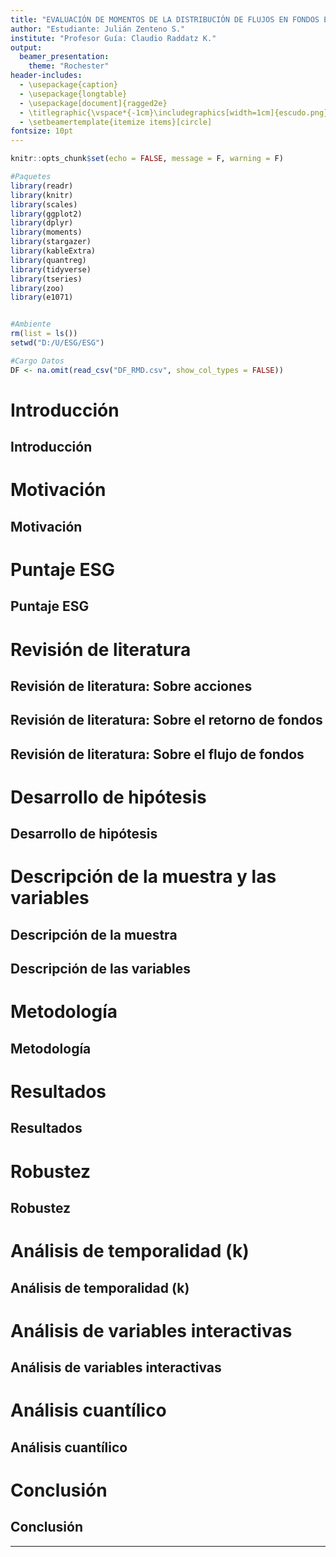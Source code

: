 ---
title: "EVALUACIÓN DE MOMENTOS DE LA DISTRIBUCIÓN DE FLUJOS EN FONDOS ESG CON FOCO EN LATAM"
author: "Estudiante: Julián Zenteno S."
institute: "Profesor Guía: Claudio Raddatz K."
output: 
  beamer_presentation:
    theme: "Rochester"
header-includes:
  - \usepackage{caption}
  - \usepackage{longtable}
  - \usepackage[document]{ragged2e}
  - \titlegraphic{\vspace*{-1cm}\includegraphics[width=1cm]{escudo.png}}
  - \setbeamertemplate{itemize items}[circle]
fontsize: 10pt
---

```{r setup, include=FALSE}
knitr::opts_chunk$set(echo = FALSE, message = F, warning = F)
```

```{r}

#Paquetes
library(readr)
library(knitr)
library(scales)
library(ggplot2)
library(dplyr)
library(moments)
library(stargazer)
library(kableExtra)
library(quantreg)
library(tidyverse)
library(tseries)
library(zoo)
library(e1071)


#Ambiente
rm(list = ls())
setwd("D:/U/ESG/ESG")

#Cargo Datos
DF <- na.omit(read_csv("DF_RMD.csv", show_col_types = FALSE))

```


# Introducción

## Introducción

\begin{overlayarea}{\textwidth}{7cm}
\begin{itemize}
\item Motivación.
\item Puntaje ESG.
\item Revisión de literatura.
\item Desarrollo de hipótesis.
\item Descripción de la muestra y las variables.
\item Metodología.
\item Resultados.
\item Robustez.
\item Análisis de temporalidad (k).
\item Análisis de variables interactivas.
\item Análisis cuantílico.
\item Conclusión.
\end{itemize}
\end{overlayarea}

# Motivación

## Motivación

\begin{overlayarea}{\textwidth}{7cm}
\begin{itemize}
\item Creciente relevancia de la sustentabilidad empresarial.
\justifying
\item Ejemplos: Acuerdo de París (2015). Implementación del Sustainable Finance Disclosure Regulation, UE (2018).
\justifying
\item Nuevos instrumentos:
\vspace{0.5cm}
\begin{figure}
  \centering
  \includegraphics[width=0.8\textwidth]{N1.png}
  \captionsetup{labelformat=empty} 
  \caption{Fuente: Ministerio de Hacienda. Noticias y Eventos.}
\end{figure}
\end{itemize}
\end{overlayarea}


# Puntaje ESG

## Puntaje ESG

\begin{overlayarea}{\textwidth}{7cm}
\begin{itemize}
\justifying
\item Evaluación de empresas por medio de tres ejes principales:
\end{itemize}
\begin{figure}
  \centering
  \includegraphics[width=1\textwidth]{ESG.png}
  \captionsetup{labelformat=empty}
\end{figure}
\begin{itemize}
\justifying
\item Puntaje por categoría $\rightarrow$ Ponderación por industria $\rightarrow Pntj\_ESG_i$. Este va de 0 a 100, donde mayor sea el puntaje mejor es el desempeño.
\end{itemize}
\end{overlayarea}

# Revisión de literatura

## Revisión de literatura: Sobre acciones

\begin{overlayarea}{\textwidth}{7cm}
\begin{itemize}
\justifying
\item Poco consenso en el efecto sobre la media de los retornos de acciones.
\justifying
\item Firmas que aumentan su Puntaje ESG disminuyen la varianza de su  retorno (Becchetti, L. et al. 2018; Kaiser, L., \& Welters, J. 2019; Albuquerque, R. et al. 2020).
\justifying
\item Firmas con mayor Puntaje ESG tienen menor riesgo de colapso (Kim, Y. et al. 2014; Nofsinger, J. R. et al. 2019)
\end{itemize}
\end{overlayarea}

## Revisión de literatura: Sobre el retorno de fondos

\begin{overlayarea}{\textwidth}{7cm}
\begin{itemize}
\justifying
\item Poco consenso en el efecto sobre la media de los retornos de fondos:
\begin{itemize}
\justifying
\item Fondos con mayor Puntaje ESG obtienen mayores retornos (Henke, H.M., \& Mählmann, T. 2016). Esto es más evidente en periodos de crisis (Nofsinger, J., \& Varma, A. 2014).
\justifying
\item El uso de criterios ESG perjudica la optimización del retorno del fondo (Renneboog, L. et al. 2008).
\end{itemize}
\justifying
\item Fondos con mejor desempeño sustentable disminuyen la varianza de sus retornos. Se deriva un rol asegurador (Becchetti, L. et al. 2015).
\justifying
\item Fondos ESG tienen menor probabilidad de perdidas de valor (Cerqueti, R. et al. 2021).
\end{itemize}
\end{overlayarea}

## Revisión de literatura: Sobre el flujo de fondos

\begin{overlayarea}{\textwidth}{7cm}
\begin{itemize}
\justifying
\item Fondos ESG tienen flujos con mayor media:
\begin{itemize}
\justifying
\item Información sustentable positiva genera flujos de entrada (Hartzmark, S.M., \& Sussman, A.B. 2019).
\end{itemize}
\justifying
\item Fondos ESG tienen flujos con menor varianza:
\begin{itemize}
\justifying
\item Compromiso moral y mayor horizonte de inversión le da estabilidad a los flujos (Chernev, A., \& Blair, S. 2020; Starks, L. T. et al. 2017).
\justifying
\item Fondos ESG debilitan su relación flujo-retorno (Benson, K. L., \& Humphrey, J. E. 2008; El Ghoul, S., \& Karoui, A. 2017).
\end{itemize}
\justifying
\item Fondos ESG tienen flujos con mayor asimetría:
\begin{itemize}
\justifying
\item Inversionistas ESG son menos sensibles al retorno negativo, y más al positivo (Bollen, N. P. B. 2007).
\justifying
\item Inversionistas ESG tienen mayor probabilidad de generar flujos de entrada que de salida (Renneboog, L. et al. 2011).
\end{itemize}
\end{itemize}
\end{overlayarea}

# Desarrollo de hipótesis

## Desarrollo de hipótesis

\begin{overlayarea}{\textwidth}{7cm}
\begin{itemize}
\justifying
\item H1: El Puntaje ESG de un fondo impacta la media de sus flujos de forma positiva. 
$$ \uparrow Pntj\_ESG_j \rightarrow \  \uparrow FPM_{j,t+1,k} \Leftrightarrow 0 < \hat{\beta_{1}}$$
\justifying
\item H2: El Puntaje ESG de un fondo impacta la varianza de sus flujos de forma negativa.
$$ \uparrow Pntj\_ESG_j \rightarrow \  \downarrow FPV_{j,t+1,k} \Leftrightarrow \hat{\beta_{1}} < 0$$
\justifying
\item H3: El Puntaje ESG de un fondo impacta la asimetría de sus flujos de forma positiva.
$$ \uparrow Pntj\_ESG_j \rightarrow \  \uparrow FPA_{j,t+1,k} \Leftrightarrow 0 < \hat{\beta_{1}}$$
\end{itemize}
\end{overlayarea}

# Descripción de la muestra y las variables

## Descripción de la muestra

\begin{overlayarea}{\textwidth}{7cm}
\begin{itemize}
\justifying
\item Fuente de los datos: Refinitiv.
\justifying
\item La muestra contempla 251 fondos.
\justifying
\item Foco geográfico de inviersión en LATAM o en países de esta región.
\justifying
\item Observaciones mensuales desde el año 2013 hasta el 2023.
\end{itemize}
\end{overlayarea}

## Descripción de las variables

\begin{overlayarea}{\textwidth}{7cm}
\begin{itemize}
\justifying
\item Flujo Porcentual:
$$ Flujo_{j,t}=\frac{DF_{j,t}}{TNA_{j,t-1}} $$
\justifying
\item Media, Varianza y Asimetría móvil del flujo porcentual: $FPM_{j,t,k}$, $FPV_{j,t,k}$ y $FPA_{j,t,k}$.
\justifying
\item Puntaje ESG del fondo $j$: $Pntj\_ESG_j = \sum_{i=1}^{n} Pntj\_ESG_{i} \cdot w_i$.
\justifying
\item Retorno:
$$ R_{j,t} = \frac{NAV_{j,t} - NAV_{j,t-1}}{NAV_{j,t-1}} $$
\justifying
\item Media, Varianza y Asimetría móvil del retorno: $RM_{j,t,k}$, $RV_{j,t,k}$ y $RA_{j,t,k}$.
\justifying
\item Madurez y Tamaño: $MSL_{j,t}$, en meses, y $TNA_{j,t}$, en millones de dólares.
\justifying
\item Efectos fijos para foco geográfico de inversión y domicilio del fondo.
\end{itemize}
\end{overlayarea}

# Metodología

## Metodología

\begin{overlayarea}{\textwidth}{7cm}
\begin{itemize}
\justifying
\item Mínimos Cuadrados Ordinarios(MCO): Bollen, N. P. B. (2007), ElGhoul, S. \& Karoui , A.(2017), y Renneboog, L. et al. (2011).
\justifying
\item Defino tres modelos:

$$ FPM_{j,t,k} = \beta_0 + \beta_1 \cdot Pntj\_ESG_j   +  \left[Controles\right] \cdot \phi ' + \epsilon_{j,t,k}  $$

$$ log(FPV_{j,t,k}) = \beta_0 + \beta_1 \cdot Pntj\_ESG_j   +  \left[Controles\right] \cdot \phi ' + \epsilon_{j,t,k}  $$

$$ FPA_{j,t,k} = \beta_0 + \beta_1 \cdot Pntj\_ESG_j   +  \left[Controles\right] \cdot \phi ' + \epsilon_{j,t,k}  $$
\justifying
\item Controles: $RM_{j,t,k}$, $RV_{j,t,k}$, $RA_{j,t,k}^*$, $MSL_{j,t}$, $log(TNA_{j,t})$, efectos fijos por foco geográfico de inversión y domicilio del fondo.
\end{itemize}
\end{overlayarea}

# Resultados

## Resultados

\begin{table}[!htbp] 
\centering 
\label{} 
\resizebox{\textwidth}{!}{%
\begin{tabular}{@{\extracolsep{0pt}}lccc} 
\\[-1.8ex]\hline 
\hline \\[-1.8ex] 
\\[-1.8ex] & $FPM_{j,t+1,k=12}$ & $log(FPV_{j,t+1,k=12})$ & $FPA_{j,t+1,k=12}$\\ 
\hline \\[-1.8ex] 
Pntj ESG & 0.069$^{***}$ & 0.019$^{***}$ & 0.007$^{***}$ \\
$RM_{j,t,k=12}$ & 0.992$^{***}$ &  0.193$^{***}$ & 0.068$^{***}$ \\ 
$RV_{j,t,k=12}$ & $-$0.001 &  0.006$^{***}$ &  0.0005$^{*}$ \\ 
$RA_{j,t,k=12}$ & -   &  -  &   0.095$^{***}$ \\ 
$MSL_{j,t}$ & $-$0.012$^{***}$ & $-$0.007$^{***}$  & $-$0.001$^{***}$ \\ 
$log(TNA_{j,t})$ & 0.183$^{***}$  & $-$0.258$^{***}$  &  0.049$^{***}$ \\
\hline 
\hline \\[-1.8ex] 
\textit{Nota:}  & \multicolumn{3}{r}{$^{*}$p$<$0.1; $^{**}$p$<$0.05; $^{***}$p$<$0.01} \\
\end{tabular} 
} % end of \resizebox
\end{table}

# Robustez

## Robustez

\begin{table}[!htbp] 
\centering 
\label{} 
\resizebox{\textwidth}{!}{%
\begin{tabular}{@{\extracolsep{0pt}}lcccc} 
\\
\hline 
\hline 
\multicolumn{5}{c}{Parametros estimados para el Puntaje ESG} \\
\hline 
\\[-1.8ex] & (Sin Filtro) & ($MSL_{j,t} > 60$) & ($TNA_{j,t} > \$750.000$) & (Ef. Mediano)\\ 
\hline \\[-1.8ex] 
 $FPM_{j,t+1,k=12}$      & 0.069$^{***}$ & 0.101$^{***}$ & 0.059$^{***}$ & 0.031$^{***}$ \\ 
 $log(FPV_{j,t+1,k=12})$ & 0.019$^{***}$ & 0.005         & 0.017$^{***}$ & $-$0.003 \\ 
 $FPA_{j,t+1,k=12}$      & 0.007$^{***}$ & 0.001         & 0.007$^{**}$ & 0.005$^{**}$ \\ 
\hline 
\hline
\textit{Nota:}  & \multicolumn{4}{r}{$^{*}$p$<$0.1; $^{**}$p$<$0.05; $^{***}$p$<$0.01} \\
\end{tabular} 
} % end of \resizebox
\end{table}

# Análisis de temporalidad (k)

## Análisis de temporalidad (k)

\begin{overlayarea}{\textwidth}{7cm}
\begin{itemize}
\justifying
\item Evalúo distintos anchos para los cálculos móviles.
\justifying
\item Estimo los resultados usando ventanas de 6, 9, 12, 18, 24 y 36 meses.
\justifying
\item Mayor ventana ($k$):
\begin{itemize}
\justifying
\item Aumenta la significancia estadística y no cambia el parámetro estimado ($\hat{\beta_1}$) para $FPM_{j,t+1,k}$ y $log(FPV_{j,t+1,k})$.
\justifying
\item Aumenta el parámetro estimado ($\hat{\beta_1}$) y se mantiene la significancia estadística para $FPA_{j,t+1,k}$
\end{itemize}
\end{itemize}
\end{overlayarea}

# Análisis de variables interactivas

## Análisis de variables interactivas

\begin{table}[!htbp] 
\centering 
\label{} 
\resizebox{\textwidth}{!}{%
\begin{tabular}{@{\extracolsep{0pt}}lccc} 
\\[-1.8ex]\hline 
\hline
\\ [-1.8ex]   & $FPM_{j,t+1,k=12}$ & $log(FPV_{j,t+1,k=12})$ & $FPA_{j,t+1,k=12}$\\ 
\hline
\hline
 Puntaje ESG & 0.123$^{***}$ & $-$0.007 &  0.025$^{***}$ \\ 
 $RM_{j,t,k=12}$ & $-$0.008 &  0.615$^{***}$ &  0.190 $^{***}$ \\ 
 $RV_{j,t,k=12}$ & 0.070$^{***}$ &  $-$0.029$^{***}$ & 0.023$^{***}$ \\ 
 $RA_{j,t,k=12}$ &   -   &    -   & 0.686$^{***}$ \\ 
 $RM_{j,t,k=12} * PtjESG$ & 0.015$^{**}$ & $-$0.006$^{***}$ & $-$0.002$^{*}$\\ 
 $RV_{j,t,k=12} * PtjESG$ & $-$0.001$^{***}$ &  0.001$^{***}$ & $-$0.0003$^{***}$\\ 
 $RA_{j,t,k=12} * PtjESG$ &   -   &   -   & $-$0.009$^{***}$\\
\hline 
\hline
\textit{Nota:}  & \multicolumn{3}{r}{$^{*}$p$<$0.1; $^{**}$p$<$0.05; $^{***}$p$<$0.01} \\
\end{tabular} 
} % end of \resizebox
\end{table}

# Análisis cuantílico

## Análisis cuantílico

\begin{table}[!htbp] 
\centering 
\label{} 
\resizebox{\textwidth}{!}{%
\begin{tabular}{@{\extracolsep{0pt}}lcccccc} 
\\
\hline 
\hline 
\multicolumn{7}{c}{Resultados Regresiones Cuantílicas sobre $FPM_{j,t+1,k}$} \\
\hline 
Percentil & $k = 6$ & $k = 9$ & $k = 12$ & $k = 18$ & $k = 24$ & $k = 36$ \\ 
\hline \\[-1.8ex] 
 $Q_{0.10}$ & -0.001 & 0.013 & 0.025$^{***}$ & 0.040$^{***}$ & 0.054$^{***}$ & 0.055$^{***}$ \\ 
 $Q_{0.25}$ & 0.017$^{***}$ & 0.014$^{**}$ & 0.012$^{**}$ & 0.025$^{***}$ & 0.036$^{***}$ & 0.042$^{***}$ \\ 
 $Q_{0.40}$ & 0.021$^{***}$ & 0.014$^{***}$ & 0.022$^{***}$ & 0.036$^{***}$ & 0.039$^{***}$ & 0.062$^{***}$ \\ 
 $Q_{0.50}$ & 0.028$^{***}$ & 0.024$^{***}$ & 0.031$^{***}$ & 0.036$^{***}$ & 0.037$^{***}$ & 0.059$^{***}$ \\ 
 $Q_{0.60}$ & 0.030$^{***}$ & 0.033$^{***}$ & 0.030$^{***}$ & 0.032$^{***}$ & 0.036$^{***}$ & 0.051$^{***}$ \\ 
 $Q_{0.75}$ & 0.028$^{**}$ & 0.025$^{**}$ & 0.030$^{**}$ & 0.030$^{***}$ & 0.016$^{*}$ & 0.027$^{***}$ \\ 
 $Q_{0.90}$ & 0.108$^{**}$ & 0.054 & 0.055$^{**}$ & 0.025 & 0.035$^{*}$ & 0.093$^{***}$ \\ 
\hline
\hline
\textit{Nota:}  & \multicolumn{6}{r}{$^{*}$p$<$0.1; $^{**}$p$<$0.05; $^{***}$p$<$0.01} \\
\end{tabular} 
} % end of \resizebox
\end{table}

# Conclusión

## Conclusión

\begin{overlayarea}{\textwidth}{7cm}
\begin{itemize}
\justifying
\item Aumentos del $Pntj\_ESG_j$ de un fondo aumentan la media de sus flujos.
\justifying
\item Aumentos del $Pntj\_ESG_j$ de un fondo aumentan la asimetría de sus flujos.
\justifying
\item No encuentro evidencia significativa del efecto del $Pntj\_ESG_j$ sobre la varianza de los flujos de los fondos.
\justifying
\item Un mayor $Pntj\_ESG_j$ disminuye la sensibilidad flujo-retorno de un fondo.
\end{itemize}
\end{overlayarea}

---
 
\maketitle



